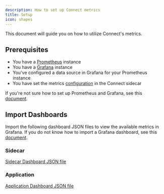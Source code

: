 ```yaml
---
description: How to set up Connect metrics
title: Setup
icon: shapes
---
```


This document will guide you on how to utilize Connect's metrics.

## Prerequisites

- You have a [Prometheus](https://prometheus.io/) instance
- You have a [Grafana](https://grafana.com/) instance
- You've configured a data source in Grafana for your Prometheus instance
- You have set the metrics [configuration](/validators/configuration#env-vars) in the Connect sidecar

If you're not sure how to set up Prometheus and Grafana, see this [document](https://grafana.com/docs/grafana/latest/getting-started/get-started-grafana-prometheus/).

## Import Dashboards

Import the following dashboard JSON files to view the available metrics in Grafana. If you do not know how to import a Grafana dashboard, see this [document](https://grafana.com/docs/grafana/latest/dashboards/build-dashboards/import-dashboards/).

### Sidecar

[Sidecar Dashboard JSON file](https://github.com/skip-mev/slinky/blob/main/grafana/provisioning/dashboards/side-car-dashboard.json)

### Application

[Application Dashboard JSON file](https://github.com/skip-mev/slinky/blob/main/grafana/provisioning/dashboards/chain-dashboard.json)